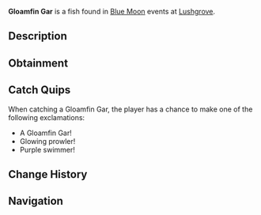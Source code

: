 {{FishInfobox
|image          = Gloamfin Gar.png
|rarity         = Common
|sea            = Second Sea
|location       = [[Blue Moon - Second Sea]]
|sublocation    = 
|sources        = Fishing Rod
|radar_location = 
|prog_speed     = +15
|xp             = 1055
|weather        = Rain
|time           = 
|season         = Winter
|bait           = Gale Grub
|base_weight    = 120
|base_value     = 290
|weight_range   = 80
|base_chance    = 95
|base_resil     = 80
}}
'''Gloamfin Gar''' is a {{Rarity|Common}} fish found in [[Blue Moon]] events at [[Lushgrove]].

== Description ==
{{Description|A long, sinewy fish with a pattern that glow brightly in the dusk.|Bestiary Entry}}

== Obtainment ==
{{Description|It slinks through the rainy shallows.|Bestiary Hint}}
{{Fish Availability|
Blue Moon/Second Sea
|top_rods      = 
Krampus's Rod\229229.95\215010.08;
Magma Rod\228758.26\214567.64;
Plastic Rod\226429.27\212383.13;
Fischer's Rod\183544.77\222137.67;
Fast Rod\182938.78\221404.26;
Magnet Rod\153084.7\231603.61;
Buddy Bond Rod\163540.55\226353.55;
Free Spirit Rod\180445.8\156772.53;
Trident Rod\162067.83\161757.73;
Blazebringer Rod\154999.4\160271.38;
Astralhook Rod\154676.67\0;
Verdant Shear Rod\153956.57\166386.1;
No-Life Rod\140088.69\139855.77;
Seraphic Rod\134313.11\134056.12;
Ethereal Prism Rod\133038.94\132198.89;
Challenger's Rod\129886.09\129665.55;
Rod Of The Forgotten Fang\129348.22\129103.6;
Depthseeker Rod\128802.59\128635.92;
Rod Of The Exalted One\128342.6\127964.63;
Avalanche Rod\128005.36\127843.94;
Rod Of The Depths\127993.44\127760.78;
Volcanic Rod\127632.84\127436.6;
Zeus Rod\127211.11\127015.51;
Steady Rod\104551.3\107589.11
|recommended   = Free Spirit Rod
}}

== Catch Quips ==
When catching a Gloamfin Gar, the player has a chance to make one of the following exclamations:
* A Gloamfin Gar!
* Glowing prowler!
* Purple swimmer!

== Change History ==
{{Change History|{{subst:Current Version}}}}

== Navigation ==
{{Fish Navbox|Blue Moon - Second Sea}}